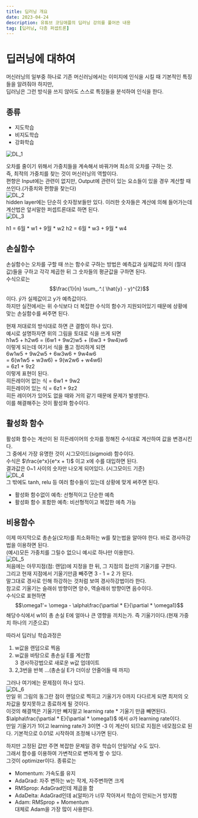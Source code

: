 ```yaml
---
title: 딥러닝 개요
date: 2023-04-24
description: 유튜브 코딩애플의 딥러닝 강의를 풀어쓴 내용
tag: [딥러닝, 다층 퍼셉트론]
---  
```


# 딥러닝에 대하여
머신러닝의 일부중 하나로 기존 머신러닝에서는 이미지에 인식을 시킬 때 기본적인 특징들을 알려줘야 하지만,  
딥러닝은 그런 방식을 쓰지 않아도 스스로 특징들을 분석하여 인식을 한다.  
## 종류
- 지도학습  
- 비지도학습  
- 강화학습  

![DL_1](https://github.com/Oldentomato/PortFolio_Next/blob/main/postsimg/DL_5/image_1.jpg?raw=true)  

오차를 줄이기 위해서 가중치들을 계속해서 바꿔가며 최소의 오차를 구하는 것.  
즉, 최적의 가중치를 찾는 것이 머신러닝의 역할이다.  
편향은 Input에는 관련이 없지만, Output에 관련이 있는 요소들이 있을 경우 계산할 때 쓰인다.(가중치와 편향을 찾는다)  
![DL_2](https://github.com/Oldentomato/PortFolio_Next/blob/main/postsimg/DL_5/image_2.jpg?raw=true)  
hidden layer에는 단순히 숫자정보들만 있다. 이러한 숫자들은 계산에 의해 들어가는데 계산법은 앞서말한 퍼셉트론대로 하면 된다.  
![DL_3](https://github.com/Oldentomato/PortFolio_Next/blob/main/postsimg/DL_5/image_3.jpg?raw=true)  
  
h1 = 6월 * w1 + 9월 * w2
h2 = 6월 * w3 + 9월 * w4  
  
## 손실함수  
손실함수는 오차를 구할 때 쓰는 함수로 구하는 방법은 예측값과 실제값의 차이 (절대값)들을 구하고 각각 제곱한 뒤 그 숫자들의 평균값을 구하면 된다.  
수식으로는 $$\frac{1}{n}  \sum_.^.( \hat{y} - y)^{2}$$ 이다.  $\hat{y}$가 실제값이고 y가 예측값이다.  
하지만 실전에서는 위 수식보다 더 복잡한 수식의 함수가 지원되어있기 때문에 상황에 맞는 손실함수를 써주면 된다.  
  
현재 저대로의 방식대로 하면 큰 결함이 하나 있다.  
예시로 설명하자면 위의 그림을 토대로 식을 쓰게 되면  
h1w5 + h2w6 = (6w1 + 9w2)w5 + (6w3 + 9w4)w6  
이렇게 되는데 여기서 식을 풀고 정리하게 되면  
6w1w5 + 9w2w5 + 6w3w6 + 9w4w6  
= 6(w1w5 + w3w6) + 9(w2w6 + w4w6)  
= 6z1 + 9z2  
이렇게 표현이 된다.  
히든레이어 없는 식 = 6w1 + 9w2  
히든레이어 있는 식 = 6z1 + 9z2  
히든 레이어가 있어도 없을 때와 거의 같기 때문에 문제가 발생한다.  
이를 해결해주는 것이 활성화 함수이다.  
  
## 활성화 함수  
활성화 함수는 계산이 된 히든레이어의 숫자를 정해진 수식대로 계산하여 값을 변경시킨다.  
그 중에서 가장 유명한 것이 시그모이드(sigmoid) 함수이다.  
수식은 $\frac{e^x}{e^x + 1}$ 이고 x에 수를 대입하면 된다.  
결과값은 0~1 사이의 숫자만 나오게 되어있다. (시그모이드 기준)  
![DL_4](https://github.com/Oldentomato/PortFolio_Next/blob/main/postsimg/DL_5/image_6.png?raw=true)  
그 밖에도 tanh, relu 등 여러 함수들이 있는데 상황에 맞게 써주면 된다.  
- 활성화 함수없이 예측: 선형적이고 단순한 예측  
- 활성화 함수 포함한 예측: 비선형적이고 복잡한 에측 가능  
  
## 비용함수  
이제 마지막으로 총손실(오차)를 최소화하는 w를 찾는법을 알아야 한다. 바로 경사하강법을 이용하면 된다.  
(예시)모든 가중치를 그릴수 없으니 예시로 하나만 이용한다.  
![DL_5](https://github.com/Oldentomato/PortFolio_Next/blob/main/postsimg/DL_5/image_5.jpg?raw=true)  
처음에는 아무지점(점: 랜덤)에 지정을 한 뒤, 그 지점의 접선의 기울기를 구한다.  
그리고 현재 지점에서 기울기만큼 빼주면 3 - 1 = 2 가 된다.  
말그대로 경사로 인해 하강하는 것처럼 보여 경사하강법이라 한다.  
참고로 기울기는 슬래쉬 방향이면 양수, 역슬래쉬 방향이면 음수이다.  
수식으로 표현하면 $$\omega1'= \omega - \alpha\frac{\partial * E}{\partial * \omega1}$$ 
해당수식에서 w1이 총 손실 E에 얼마나 큰 영향을 끼치는가. 즉 기울기이다.(현재 가중치 하나의 기준으로)  
  
따라서 딥러닝 학습과정은  
1. w값을 랜덤으로 찍음
2. w값을 바탕으로 총손실 E를 계산함  
3 경사하강법으로 새로운 w값 업데이트  
4. 2,3번을 반복 ...(총손실 E가 더이상 안줄어들 때 까지)  
  
그러나 여기에는 문제점이 하나 있다.  
![DL_6](https://github.com/Oldentomato/PortFolio_Next/blob/main/postsimg/DL_5/image_4.jpg?raw=true)  
만일 위 그림의 동그란 점이 랜덤으로 찍히고 기울기가 0까지 다다르게 되면 최저의 오차값을 찾지못하고 종료하게 될 것이다.  
이것의 해결책은 기울기만 빼지말고 learning rate * 기울기 만큼 빼면된다.  
$\alpha\frac{\partial * E}{\partial * \omega1}$ 에서 $\alpha$가 learning rate이다.  
만일 기울기가 1이고 learning rate가 3이면 -3 이 계산이 되므로 지점은 네모점으로 된다. 기본적으로 0.01로 시작하여 조정해 나가면 된다.  
  
하지만 고정된 값만 주면 복잡한 문제일 경우 학습이 안일어날 수도 있다.  
그래서 함수를 이용하여 가변적으로 변하게 할 수 있다.  
그것이 optimizer이다. 종류로는  
- Momentum: 가속도를 유지  
- AdaGrad: 자주 변하는 w는 작게, 자주변하면 크게  
- RMSprop: AdaGrad인데 제곱을 함  
- AdaDelta: AdaGrad인데 a(알파)가 너무 작아져서 학습이 안되는거 방지함  
- Adam: RMSprop + Momentum  
대체로 Adam을 가장 많이 사용한다.  